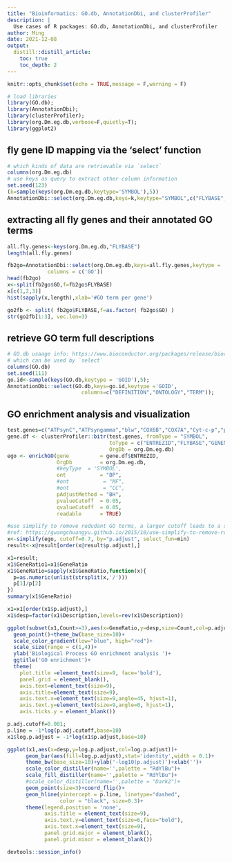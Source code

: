 ```yaml
---
title: "Bioinformatics: GO.db, AnnotationDbi, and clusterProfiler"
description: |
  Use cases of R packages: GO.db, AnnotationDbi, and clusterProfiler
author: Ming
date: 2021-12-08
output:
  distill::distill_article:
    toc: true
    toc_depth: 2
---
```



```r
knitr::opts_chunk$set(echo = TRUE,message = F,warning = F)
```


```r
# load libraries
library(GO.db);
library(AnnotationDbi);
library(clusterProfiler);
library(org.Dm.eg.db,verbose=F,quietly=T);
library(ggplot2)
```

## fly gene ID mapping via the 'select' function
```r
# which kinds of data are retrievable via `select`
columns(org.Dm.eg.db)
# use keys as query to extract other column information
set.seed(123)
(k=sample(keys(org.Dm.eg.db,keytype='SYMBOL'),5))
AnnotationDbi::select(org.Dm.eg.db,keys=k,keytype="SYMBOL",c("FLYBASE","GENENAME"))
```

## extracting all fly genes and their annotated GO terms
```r
all.fly.genes<-keys(org.Dm.eg.db,"FLYBASE")
length(all.fly.genes)

fb2go=AnnotationDbi::select(org.Dm.eg.db,keys=all.fly.genes,keytype = 'FLYBASE',
             columns = c('GO'))
head(fb2go)
x<-split(fb2go$GO,f=fb2go$FLYBASE)
x[c(1,2,3)]
hist(sapply(x,length),xlab='#GO term per gene')

go2fb <- split( fb2go$FLYBASE,f=as.factor( fb2go$GO) )
str(go2fb[1:3], vec.len=3)
```

## retrieve GO term full descriptions
```r
# GO.db usaage info: https://www.bioconductor.org/packages/release/bioc/vignettes/annotate/inst/doc/GOusage.pdf
# which can be used by `select`
columns(GO.db)
set.seed(111)
go.id<-sample(keys(GO.db,keytype = 'GOID'),5);
AnnotationDbi::select(GO.db,keys=go.id,keytype ='GOID',
                        columns=c("DEFINITION","ONTOLOGY","TERM"));
```

## GO enrichment analysis and visualization
```r
test.genes=c("ATPsynC","ATPsyngamma","blw","COX6B","COX7A","Cyt-c-p","porin","sesB");
gene.df <- clusterProfiler::bitr(test.genes, fromType = "SYMBOL",
                                 toType = c("ENTREZID","FLYBASE","GENENAME"),
                                 OrgDb = org.Dm.eg.db)
ego <- enrichGO(gene          = gene.df$ENTREZID,
                OrgDb         = org.Dm.eg.db,
                #keyType  = 'SYMBOL',
                ont           = "BP",
                #ont           = "MF", 
                #ont           = "CC", 
                pAdjustMethod = "BH",
                pvalueCutoff  = 0.05,
                qvalueCutoff  = 0.05,
                readable      = TRUE)

#use simplify to remove redudant GO terms, a larger cutoff leads to a smaller number of returned GO terms
#ref: https://guangchuangyu.github.io/2015/10/use-simplify-to-remove-redundancy-of-enriched-go-terms/
x<-simplify(ego, cutoff=0.7, by="p.adjust", select_fun=min)
result<-x@result[order(x@result$p.adjust),]

x1=result;
x1$GeneRatio1=x1$GeneRatio
x1$GeneRatio=sapply(x1$GeneRatio,function(x){
  p=as.numeric(unlist(strsplit(x,'/')))
  p[1]/p[2]
})
summary(x1$GeneRatio)

x1=x1[order(x1$p.adjust),]
x1$desp=factor(x1$Description,levels=rev(x1$Description))

ggplot(subset(x1,Count>=3),aes(x=GeneRatio,y=desp,size=Count,col=p.adjust))+
  geom_point()+theme_bw(base_size=10)+
  scale_color_gradient(low="blue", high="red")+
  scale_size(range = c(1,4))+
  ylab('Biological Process GO enrichment analysis ')+
  ggtitle('GO enrichment')+
  theme(
    plot.title =element_text(size=9, face='bold'),
    panel.grid = element_blank(),
    axis.text=element_text(size=9),
    axis.title=element_text(size=9),
    axis.text.x=element_text(size=9,angle=45, hjust=1),
    axis.text.y=element_text(size=9,angle=0, hjust=1),
    axis.ticks.y = element_blank())
```


```r
p.adj.cutoff=0.001;
p.line = -1*log(p.adj.cutoff,base=10)
x1$log.p.adjust = -1*log(x1$p.adjust,base=10)

ggplot(x1,aes(x=desp,y=log.p.adjust,col=log.p.adjust))+
      geom_bar(aes(fill=log.p.adjust),stat='identity',width = 0.1)+
      theme_bw(base_size=10)+ylab('-log10(p.adjust)')+xlab('')+
      scale_color_distiller(name='',palette = "RdYlBu")+
      scale_fill_distiller(name='',palette = "RdYlBu")+
      #scale_color_distiller(name='',palette = "Dark2")+
      geom_point(size=3)+coord_flip()+
      geom_hline(yintercept = p.line, linetype="dashed", 
                 color = "black", size=0.3)+
      theme(legend.position = 'none',
            axis.title = element_text(size=9),
            axis.text.y=element_text(size=6,face="bold"),
            axis.text.x=element_text(size=9),
            panel.grid.major = element_blank(),
            panel.grid.minor = element_blank())
```


```r
devtools::session_info()
```
